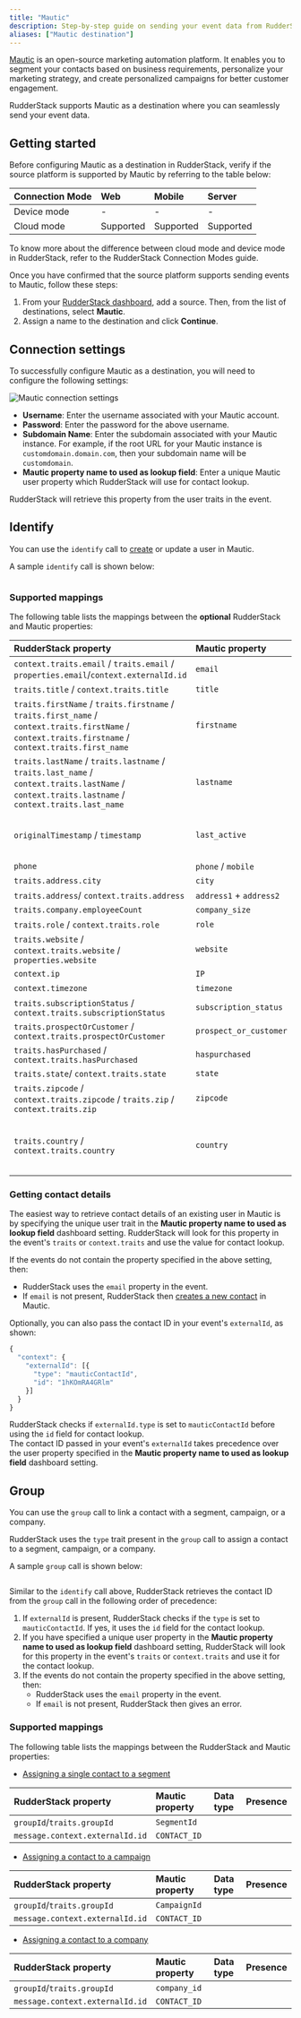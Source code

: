 ```yaml
---
title: "Mautic"
description: Step-by-step guide on sending your event data from RudderStack to Mautic.
aliases: ["Mautic destination"]
---
```


[Mautic](https://www.mautic.org/) is an open-source marketing automation platform. It enables you to segment your contacts based on business requirements, personalize your marketing strategy, and create personalized campaigns for better customer engagement.

RudderStack supports Mautic as a destination where you can seamlessly send your event data.

## Getting started

Before configuring Mautic as a destination in RudderStack, verify if the source platform is supported by Mautic by referring to the table below:

| Connection Mode | Web | Mobile | Server |
| :--- | :--- | :--- | :--- |
| Device mode | - | - | - |
| Cloud mode |Supported  | Supported | Supported |

<div class="infoBlock">
To know more about the difference between cloud mode and device mode in RudderStack, refer to the <Link to="/destinations/rudderstack-connection-modes/">RudderStack Connection Modes</Link> guide.
</div>

Once you have confirmed that the source platform supports sending events to Mautic, follow these steps:

1. From your [RudderStack dashboard](https://app.rudderstack.com/), add a source. Then, from the list of destinations, select **Mautic**.
2. Assign a name to the destination and click **Continue**.

## Connection settings

To successfully configure Mautic as a destination, you will need to configure the following settings:

<img src="../../assets/event-stream-destinations/mautic-connection-settings.png" alt="Mautic connection settings"/>

- **Username**: Enter the username associated with your Mautic account.
- **Password**: Enter the password for the above username.
- **Subdomain Name**: Enter the subdomain associated with your Mautic instance. For example, if the root URL for your Mautic instance is `customdomain.domain.com`, then your subdomain name will be `customdomain`.
- **Mautic property name to used as lookup field**: Enter a unique Mautic user property which RudderStack will use for contact lookup.

<div class="infoBlock">
RudderStack will retrieve this property from the user traits in the event.
</div>

## Identify

You can use the <Link to="/event-spec/standard-events/identify/">`identify`</Link> call to <a href="https://developer.mautic.org/?json#create-contact">create</a> or update a user in Mautic.

A sample `identify` call is shown below:

```javascript

```

### Supported mappings

The following table lists the mappings between the **optional** RudderStack and Mautic properties:

| RudderStack property | Mautic property | Data type | 
|:---------------------|:-------------|:--------------|
| `context.traits.email` / `traits.email` / `properties.email`/`context.externalId.id` | `email` | String |
| `traits.title` / `context.traits.title` | `title` | String |
| `traits.firstName` / `traits.firstname` / `traits.first_name` / `context.traits.firstName` / `context.traits.firstname` / `context.traits.first_name` | `firstname` | Any |
| `traits.lastName` / `traits.lastname` / `traits.last_name` / `context.traits.lastName` / `context.traits.lastname` / `context.traits.last_name` | `lastname` | Any |
| `originalTimestamp` / `timestamp` | `last_active` | Timestamp in ISO 8601 format |
| `phone` | `phone` / `mobile` | Any |
| `traits.address.city` | `city` | String |
| `traits.address`/ `context.traits.address` | `address1` + `address2` | String |
| `traits.company.employeeCount` | `company_size` | Integer |
| `traits.role` / `context.traits.role` | `role` | String |
| `traits.website` / `context.traits.website` / `properties.website` | `website` | String |
| `context.ip` | `IP` | String |
| `context.timezone` | `timezone` | String |
| `traits.subscriptionStatus` / `context.traits.subscriptionStatus` | `subscription_status` | String |
| `traits.prospectOrCustomer` / `context.traits.prospectOrCustomer` | `prospect_or_customer` | String |
| `traits.hasPurchased` / `context.traits.hasPurchased` | `haspurchased` | String |
| `traits.state`/ `context.traits.state` | `state` | String |
| `traits.zipcode` / `context.traits.zipcode` / `traits.zip` / `context.traits.zip` | `zipcode` | String |
| `traits.country` / `context.traits.country` | `country` | String (Starting with a capital letter) |

### Getting contact details

The easiest way to retrieve contact details of an existing user in Mautic is by specifying the unique user trait in the **Mautic property name to used as lookup field** dashboard setting. RudderStack will look for this property in the event's `traits` or `context.traits` and use the value for contact lookup.

If the events do not contain the property specified in the above setting, then:
- RudderStack uses the `email` property in the event.
- If `email` is not present, RudderStack then <a href="https://developer.mautic.org/?json#create-contact">creates a new contact</a> in Mautic.

Optionally, you can also pass the contact ID in your event's `externalId`, as shown:

```javascript
{
  "context": {
    "externalId": [{
      "type": "mauticContactId",
      "id": "1hKOmRA4GRlm"
    }]
  }
}
```

<div class="infoBlock">
RudderStack checks if <code class="inline-code">externalId.type</code> is set to <code class="inline-code">mauticContactId</code> before using the <code class="inline-code">id</code> field for contact lookup.
</div>

<div class="warningBlock">
The contact ID passed in your event's <code class="inline-code">externalId</code> takes precedence over the user property specified in the <strong>Mautic property name to used as lookup field</strong> dashboard setting.
</div>

## Group

You can use the <Link to="/event-spec/standard-events/group/">`group`</Link> call to link a contact with a segment, campaign, or a company. 

<div class="infoBlock">
RudderStack uses the <code class="inline-code">type</code> trait present in the <code class="inline-code">group</code> call to assign a contact to a segment, campaign, or a company.
</div>

A sample `group` call is shown below:

```javascript
```

Similar to the <Link to="#getting-contact-details">`identify`</Link> call above, RudderStack retrieves the contact ID from the `group` call in the following order of precedence:

1. If `externalId` is present, RudderStack checks if the `type` is set to `mauticContactId`. If yes, it uses the `id` field for the contact lookup.
2. If you have specified a unique user property in the **Mautic property name to used as lookup field** dashboard setting, RudderStack will look for this property in the event's `traits` or `context.traits` and use it for the contact lookup.
3. If the events do not contain the property specified in the above setting, then:
    - RudderStack uses the `email` property in the event.
    - If `email` is not present, RudderStack then gives an error.

### Supported mappings

The following table lists the mappings between the RudderStack and Mautic properties:

- [Assigning a single contact to a segment](https://developer.mautic.org/?json#add-contact-to-a-segment)

| RudderStack property | Mautic property | Data type | Presence
|:---------------------|:-------------|:--------------|:--------------|
| `groupId`/`traits.groupId` | `SegmentId` |  | |
| `message.context.externalId.id` | `CONTACT_ID` | | |

- [Assigning a contact to a campaign](https://developer.mautic.org/?json#add-contact-to-a-campaign)

| RudderStack property | Mautic property | Data type | Presence
|:---------------------|:-------------|:--------------|:--------------|
| `groupId`/`traits.groupId` | `CampaignId` |  | |
| `message.context.externalId.id` | `CONTACT_ID` | | |

- [Assigning a contact to a company](https://developer.mautic.org/?json#add-contact-to-a-company)

| RudderStack property | Mautic property | Data type | Presence
|:---------------------|:-------------|:--------------|:--------------|
| `groupId`/`traits.groupId` | `company_id` |  | |
| `message.context.externalId.id` | `CONTACT_ID` | | |